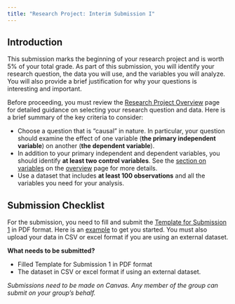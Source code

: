 ```yaml
---
title: "Research Project: Interim Submission I"
---
```


## Introduction

This submission marks the beginning of your research project and is worth 5% of your total grade. As part of this submission, you will identify your research question, the data you will use, and the variables you will analyze. You will also provide a brief justification for why your questions is interesting and important.

Before proceeding, you must review the [Research Project Overview](research-project.qmd) page for detailed guidance on selecting your research question and data. Here is a brief summary of the key criteria to consider:

- Choose a question that is "causal" in nature. In particular, your question should examine the effect of one variable (**the primary independent variable**) on another (**the dependent variable**).
- In addition to your primary independent and dependent variables, you should identify **at least two control variables**. See the [section on variables](research-project.qmd#variables) on the [overview](research-project.qmd) page for more details. 
- Use a dataset that includes **at least 100 observations** and all the variables you need for your analysis.

## Submission Checklist

For the submission, you need to fill and submit the [Template for Submission 1](submission1-template.docx) in PDF format. Here is an [example](submission1-example.pdf) to get you started. You must also upload your data in CSV or excel format if you are using an external dataset. 

**What needs to be submitted?**

- Filled Template for Submission 1 in PDF format
- The dataset in CSV or excel format if using an external dataset.

*Submissions need to be made on Canvas. Any member of the group can submit on your group's behalf.*

<!-- ## Rubric
<iframe src="submission1-rubric.html" width="100%" height= "650px" scrolling=no></iframe> -->
